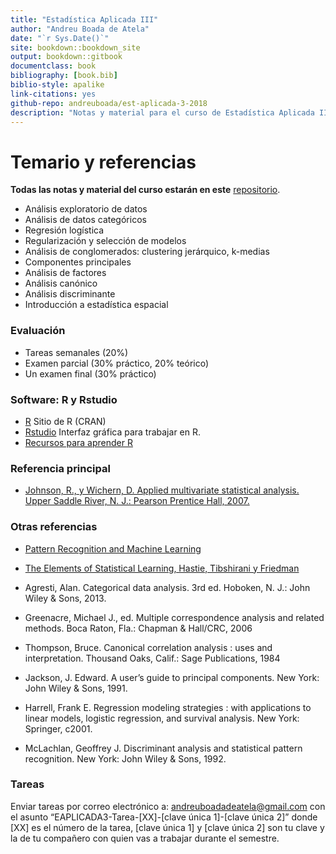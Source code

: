 ```yaml
--- 
title: "Estadística Aplicada III"
author: "Andreu Boada de Atela"
date: "`r Sys.Date()`"
site: bookdown::bookdown_site
output: bookdown::gitbook
documentclass: book
bibliography: [book.bib]
biblio-style: apalike
link-citations: yes
github-repo: andreuboada/est-aplicada-3-2018
description: "Notas y material para el curso de Estadística Aplicada III, 2018 (ITAM)"
---
```


# Temario y referencias {-}

**Todas las notas y material del curso estarán en este** [repositorio](https://github.com/andreuboada/est-aplicada-3-2018).

- Análisis exploratorio de datos
- Análisis de datos categóricos
- Regresión logística 
- Regularización y selección de modelos
- Análisis de conglomerados: clustering jerárquico, k-medias
- Componentes principales
- Análisis de factores
- Análisis canónico
- Análisis discriminante
- Introducción a estadística espacial


### Evaluación {-}

- Tareas semanales (20%)
- Examen parcial (30% práctico, 20% teórico)
- Un examen final (30% práctico)

### Software: R y Rstudio {-}

- [R](https://cran.r-project.org) Sitio de R (CRAN)
- [Rstudio](https://www.rstudio.com/products/RStudio/) Interfaz gráfica para trabajar en R.
- [Recursos para aprender R](https://www.rstudio.com/online-learning/#R)

### Referencia principal {-}

- [Johnson, R., y Wichern, D. Applied multivariate statistical analysis. Upper Saddle River, N. J.: Pearson Prentice Hall, 2007.](https://www.pearson.com/us/higher-education/program/Johnson-Applied-Multivariate-Statistical-Analysis-6th-Edition/PGM274834.html)

### Otras referencias {-}

- [Pattern Recognition and Machine Learning](http://www.springer.com/us/book/9780387310732)

- [The Elements of Statistical Learning, Hastie, Tibshirani y Friedman](https://web.stanford.edu/~hastie/ElemStatLearn/)

- Agresti, Alan. Categorical data analysis. 3rd ed.  Hoboken, N. J.: John Wiley & Sons, 2013.

- Greenacre, Michael J., ed. Multiple correspondence analysis and related methods. Boca Raton, Fla.: Chapman & Hall/CRC, 2006
 
- Thompson, Bruce. Canonical correlation analysis : uses and interpretation. Thousand Oaks, Calif.: Sage Publications, 1984

- Jackson, J. Edward. A user’s guide to principal components. New York: John Wiley & Sons, 1991.

- Harrell, Frank E. Regression modeling strategies : with applications to linear models, logistic regression, and survival analysis. New York: Springer, c2001.

- McLachlan, Geoffrey J. Discriminant analysis and statistical pattern recognition. New York: John Wiley & Sons, 1992. 

### Tareas {-}

Enviar tareas por correo electrónico a: [andreuboadadeatela@gmail.com](andreuboadadeatela@gmail.com) con el asunto "EAPLICADA3-Tarea-[XX]-[clave única 1]-[clave única 2]" donde [XX] es el número de la tarea, [clave única 1] y [clave única 2] son tu clave y la de tu compañero con quien vas a trabajar durante el semestre.
